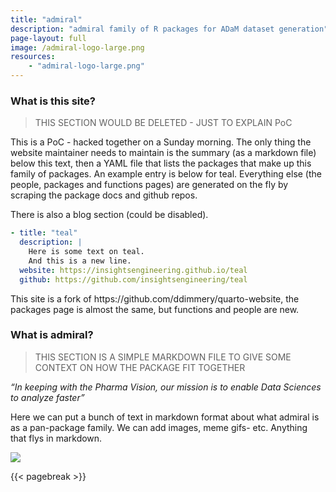 ```yaml
---
title: "admiral"
description: "admiral family of R packages for ADaM dataset generation"
page-layout: full
image: /admiral-logo-large.png
resources:
    - "admiral-logo-large.png"
---
```


::: {.column-page-inset}
::: {.column-page-inset-left}

### What is this site?

> THIS SECTION WOULD BE DELETED - JUST TO EXPLAIN PoC

This is a PoC - hacked together on a Sunday morning. The only thing the website maintainer needs to 
maintain is the summary (as a markdown file) below this text, then a YAML
file that lists the packages that make up this family of packages. An example 
entry is below for teal. Everything else (the people, packages and functions pages)
are generated on the fly by scraping the package docs and github repos.

There is also a blog section (could be disabled).

```yaml
- title: "teal"
  description: |
    Here is some text on teal.
    And this is a new line.
  website: https://insightsengineering.github.io/teal
  github: https://github.com/insightsengineering/teal
```

This site is a fork of https://github.com/ddimmery/quarto-website, the packages 
page is almost the same, but functions and people are new.

### What is admiral?

> THIS SECTION IS A SIMPLE MARKDOWN FILE TO GIVE SOME CONTEXT ON HOW THE PACKAGE FIT TOGETHER

*"In keeping with the Pharma Vision, our mission is to enable Data Sciences to analyze faster"*

Here we can put a bunch of text in markdown format about what admiral is as a 
pan-package family. We can add images, meme gifs- etc. Anything that flys in markdown.
:::

<div class="column-margin column-container">
![](admiral-logo-large.png){.rounded}
</div>
:::

{{< pagebreak >}}

::: {.column-page-inset .text-center}
```{=html}
<a class="btn btn-outline-dark", href="https://github.com/insightsengineering" target="_blank" rel="noopener noreferrer">
    <i class="bi bi-github" role='img' aria-label='Github'></i>
</a>

<a class="btn btn-outline-dark", href="https://www.linkedin.com/in/pharmaverse/" target="_blank" rel="noopener noreferrer">
    <i class="bi bi-linkedin" role='img' aria-label='LinkedIn'></i>
</a>

<a class="btn btn-outline-dark", href="https://pharmaverse.com" target="_blank" rel="noopener noreferrer">
    <i class="ai bi-envelope" role='img' aria-label='website'></i>
</a>
```
:::


